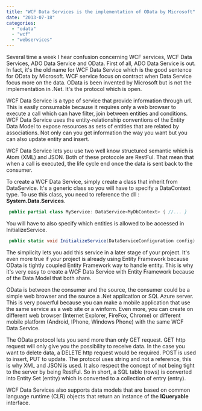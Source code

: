 ```yaml
---
title: "WCF Data Services is the implementation of OData by Microsoft"
date: "2013-07-18"
categories: 
  - "odata"
  - "wcf"
  - "webservices"
---
```


Several time a week I hear confusion concerning WCF services, WCF Data Services, ADO Data Service and OData. First of all, ADO Data Service is out. In fact, it's the old name for WCF Data Service which is the good sentence for OData by Microsoft. WCF service focus on contract when Data Service focus more on the data. OData is been invented by Microsoft but is not the implementation in .Net. It's the protocol which is open.

WCF Data Service is a type of service that provide information through url. This is easily consumable because it requires only a web browser to execute a call which can have filter, join between entities and conditions. WCF Data Service uses the entity-relationship conventions of the Entity Data Model to expose resources as sets of entities that are related by associations. Not only can you get information the way you want but you can also update entity and insert.

WCF Data Service lets you use two well know structured semantic which is Atom (XML) and JSON. Both of these protocole are RestFul. That mean that when a call is executed, the life cycle end once the data is sent back to the consumer.

To create a WCF Data Service, simply create a class that inherit from DataService. It's a generic class so you will have to specify a DataContext type. To use this class, you need to reference the dll : **System.Data.Services**.


```csharp
 public partial class MyService: DataService<MyDbContext> { //... } 
```

You will have to also specify which entities is allowed to be accessed in InitializeService.


```csharp
 public static void InitializeService(DataServiceConfiguration config) { //... } 
```

The simplicity lets you add this service in a later stage of your project. It's even more true if your project is already using Entity Framework because OData is tightly coupled Entity Framework way to handle entity. This is why it's very easy to create a WCF Data Service with Entity Framework because of the Data Model that both share.

OData is between the consumer and the source, the consumer could be a simple web browser and the source a .Net application or SQL Azure server. This is very powerful because you can make a mobile application that use the same service as a web site or a winform. Even more, you can create on different web browser (Internet Explorer, FireFox, Chrome) or different mobile platform (Android, IPhone, Windows Phone) with the same WCF Data Service.

The OData protocol lets you send more than only GET request. GET http request will only give you the possibility to receive data. In the case you want to delete data, a DELETE http request would be required. POST is used to insert, PUT to update. The protocol uses string and not a reference, this is why XML and JSON is used. It also respect the concept of not being tight to the server by being RestFul. So in short, a SQL table (rows) is converted into Entity Set (entity) which is converted to a collection of entry (entry).

WCF Data Services also supports data models that are based on common language runtime (CLR) objects that return an instance of the **IQueryable** interface.
